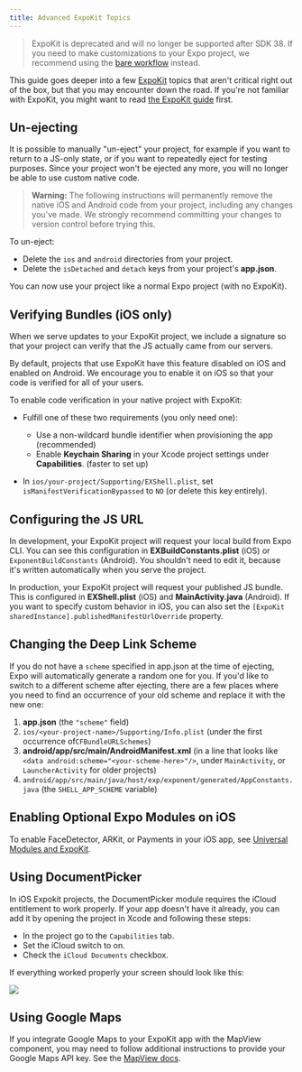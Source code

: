 ```yaml
---
title: Advanced ExpoKit Topics
---
```


> ExpoKit is deprecated and will no longer be supported after SDK 38. If you need to make customizations to your Expo project, we recommend using the [bare workflow](../workflow/customizing.mdx) instead.

This guide goes deeper into a few [ExpoKit](expokit.mdx) topics that aren't critical
right out of the box, but that you may encounter down the road. If you're not familiar with
ExpoKit, you might want to read [the ExpoKit guide](expokit.mdx) first.

## Un-ejecting

It is possible to manually "un-eject" your project, for example if you want to return to a JS-only state, or if you want to repeatedly eject for testing purposes. Since your project won't be ejected any more, you will no longer be able to use custom native code.

> **Warning:** The following instructions will permanently remove the native iOS and Android code from your project, including any changes you've made. We strongly recommend committing your changes to version control before trying this.

To un-eject:

- Delete the `ios` and `android` directories from your project.
- Delete the `isDetached` and `detach` keys from your project's **app.json**.

You can now use your project like a normal Expo project (with no ExpoKit).

## Verifying Bundles (iOS only)

When we serve updates to your ExpoKit project, we include a signature so that
your project can verify that the JS actually came from our servers.

By default, projects that use ExpoKit have this feature disabled on iOS and enabled on
Android. We encourage you to enable it on iOS so that your code is verified for all of your
users.

To enable code verification in your native project with ExpoKit:

- Fulfill one of these two requirements (you only need one):

  - Use a non-wildcard bundle identifier when provisioning the app (recommended)
  - Enable **Keychain Sharing** in your Xcode project settings under **Capabilities**. (faster to
    set up)

- In `ios/your-project/Supporting/EXShell.plist`, set `isManifestVerificationBypassed` to
  `NO` (or delete this key entirely).

## Configuring the JS URL

In development, your ExpoKit project will request your local build from Expo CLI. You can see this configuration in **EXBuildConstants.plist** (iOS) or `ExponentBuildConstants` (Android). You shouldn't need to edit it, because it's written automatically when you serve the project.

In production, your ExpoKit project will request your published JS bundle. This is configured in **EXShell.plist** (iOS) and **MainActivity.java** (Android). If you want to specify custom behavior in iOS, you can also set the `[ExpoKit sharedInstance].publishedManifestUrlOverride` property.

## Changing the Deep Link Scheme

If you do not have a `scheme` specified in app.json at the time of ejecting, Expo will automatically generate a random one for you. If you'd like to switch to a different scheme after ejecting, there are a few places where you need to find an occurrence of your old scheme and replace it with the new one:

1.  **app.json** (the `"scheme"` field)
2.  `ios/<your-project-name>/Supporting/Info.plist` (under the first occurrence of`CFBundleURLSchemes`)
3.  **android/app/src/main/AndroidManifest.xml** (in a line that looks like `<data android:scheme="<your-scheme-here>"/>`, under `MainActivity`, or `LauncherActivity` for older projects)
4.  `android/app/src/main/java/host/exp/exponent/generated/AppConstants.java` (the `SHELL_APP_SCHEME` variable)

## Enabling Optional Expo Modules on iOS

To enable FaceDetector, ARKit, or Payments in your iOS app, see [Universal Modules and ExpoKit](universal-modules-and-expokit.mdx).

## Using DocumentPicker

In iOS Expokit projects, the DocumentPicker module requires the iCloud entitlement to work properly. If your app doesn't have it already, you can add it by opening the project in Xcode and following these steps:

- In the project go to the `Capabilities` tab.
- Set the iCloud switch to on.
- Check the `iCloud Documents` checkbox.

If everything worked properly your screen should look like this:

![](/static/images/icloud-entitlement.png)

## Using Google Maps

If you integrate Google Maps to your ExpoKit app with the MapView component, you may need to follow additional instructions to provide your Google Maps API key. See the [MapView docs](../versions/latest/sdk/map-view.mdx).

